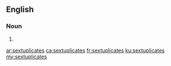 ==English==

===Noun===
{{head|en|plural}}

# {{plural of|sextuplicate|lang=en|nocat=1}}

[[ar:sextuplicates]]
[[ca:sextuplicates]]
[[fr:sextuplicates]]
[[ku:sextuplicates]]
[[my:sextuplicates]]